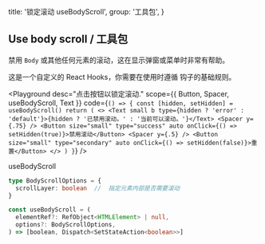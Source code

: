 
  title: '锁定滚动 useBodyScroll',
  group: '工具包',
}

## Use body scroll / 工具包

禁用 `Body` 或其他任何元素的滚动，这在显示弹窗或菜单时非常有帮助。

这是一个自定义的 React Hooks，你需要在使用时遵循 <Link target="_blank" color href="https://reactjs.org/docs/hooks-rules.html">钩子的基础规则</Link>。

<Playground
  desc="点击按钮以锁定滚动."
  scope={{ Button, Spacer, useBodyScroll, Text }}
  code={`
() => {
  const [hidden, setHidden] = useBodyScroll()
  return (
    <>
      <Text small b type={hidden ? 'error' : 'default'}>{hidden ? '已禁用滚动。' : '当前可以滚动。'}</Text>
      <Spacer y={.75} />
      <Button size="small" type="success" auto onClick={() => setHidden(true)}>禁用滚动</Button>
      <Spacer y={.5} />
      <Button size="small" type="secondary" auto onClick={() => setHidden(false)}>重置</Button>
    </>
  )
}
`}
/>

<Attributes edit="/pages/zh-cn/components/use-body-scroll.mdx">
<Attributes.Title>useBodyScroll</Attributes.Title>

```ts
type BodyScrollOptions = {
  scrollLayer: boolean  //  指定元素内部是否需要滚动
}

const useBodyScroll = (
  elementRef?: RefObject<HTMLElement> | null,
  options?: BodyScrollOptions,
) => [boolean, Dispatch<SetStateAction<boolean>>]

```

</Attributes>

